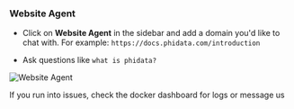 ### Website Agent

- Click on **Website Agent** in the sidebar and add a domain you'd like to chat with. For example: `https://docs.phidata.com/introduction`

- Ask questions like `what is phidata?`

![Website Agent](/images/ai-app-website-agent-local.png)

<Tip>
  If you run into issues, check the docker dashboard for logs or message us
</Tip>
